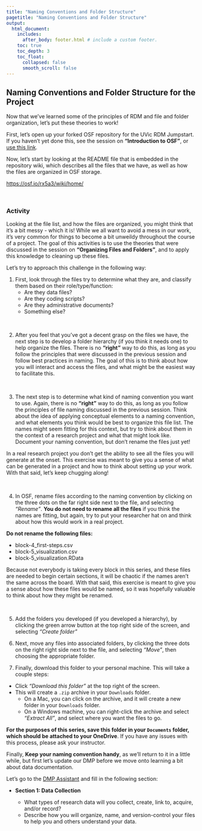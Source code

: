 ```yaml
---
title: "Naming Conventions and Folder Structure"
pagetitle: "Naming Conventions and Folder Structure"
output:
  html_document:
    includes:
      after_body: footer.html # include a custom footer.
    toc: true
    toc_depth: 3
    toc_float:
      collapsed: false
      smooth_scroll: false
---
```


## Naming Conventions and Folder Structure for the Project

Now that we've learned some of the principles of RDM and file and folder organization, let's put these theories to work!

First, let's open up your forked OSF repository for the UVic RDM Jumpstart.  If you haven't yet done this, see the session on **"Introduction to OSF"**, or [use this link](https://osf.io/rx5a3/).

Now, let's start by looking at the README file that is embedded in the repository wiki, which describes all the files that we have, as well as how the files are organized in OSF storage.

[https://osf.io/rx5a3/wiki/home/](https://osf.io/rx5a3/wiki/home/)

<br>

### Activity

Looking at the file list, and how the files are organized, you might think that it's a bit messy - which it is!  While we all want to avoid a mess in our work, it's very common for things to become a bit unweildy throughout the course of a project.  The goal of this activities is to use the theories that were discussed in the session on **"Organizing Files and Folders"**, and to apply this knowledge to cleaning up these files.

Let's try to approach this challenge in the following way:

1) First, look through the files try to determine what they are, and classify them based on their role/type/function:
    * Are they data files?
    * Are they coding scripts?
    * Are they administrative documents?
    * Something else?

<br>  
    
2) After you feel that you've got a decent grasp on the files we have, the next step is to develop a folder hierarchy (if you think it needs one) to help organize the files.  There is no **"right"** way to do this, as long as you follow the principles that were discussed in the previous session and follow best practices in naming.  The goal of this is to think about how you will interact and access the files, and what might be the easiest way to facilitate this.

<br>

3) The next step is to determine what kind of naming convention you want to use.  Again, there is no **"right"** way to do this, as long as you follow the principles of file naming discussed in the previous session.  Think about the idea of applying conceptual elements to a naming convention, and what elements you think would be best to organize this file list.  The names might seem fitting for this context, but try to think about them in the context of a research project and what that might look like. Document your naming convention, but don't rename the files just yet!

In a real research project you don't get the ability to see all the files you will generate at the onset.  This exercise was meant to give you a sense of what can be generated in a project and how to think about setting up your work.  With that said, let's keep chugging along!

<br>

4) In OSF, rename files according to the naming convention by clicking on the three dots on the far right side next to the file, and selecting *"Rename"*.  **You do not need to rename all the files** if you think the names are fitting, but again, try to put your researcher hat on and think about how this would work in a real project.

**Do not rename the following files:**

  * block-4_first-steps.csv
  * block-5_visualization.csv
  * block-5_visualization.RData
  
Because not everybody is taking every block in this series, and these files are needed to begin certain sections, it will be chaotic if the names aren't the same across the board.  With that said, this exercise is meant to give you a sense about how these files would be named, so it was hopefully valuable to think about how they might be renamed.

<br>

5) Add the folders you developed (if you developed a hierarchy), by clicking the green arrow button at the top right side of the screen, and selecting *"Create folder"*

6) Next, move any files into associated folders, by clicking the three dots on the right right side next to the file, and selecting *"Move"*, then choosing the appropriate folder.

7) Finally, download this folder to your personal machine.  This will take a couple steps:

  * Click *"Download this folder"* at the top right of the screen.  
  * This will create a `.zip` archive in your `Downloads` folder.  
    * On a Mac, you can click on the archive, and it will create a new folder in your `Downloads` folder.
    * On a Windows machine, you can right-click the archive and select *"Extract All"*, and select where you want the files to go.
    
**For the purposes of this series, save this folder in your `Documents` folder, which should be attached to your OneDrive**.  If you have any issues with this process, please ask your instructor.

Finally, **Keep your naming convention handy**, as we'll return to it in a little while, but first let's update our DMP before we move onto learning a bit about data documentation.

:::question

Let's go to the <a href="https://dmp-pgd.ca/">DMP Assistant</a> and fill in the following section:

* **Section 1: Data Collection**
  
  * What types of research data will you collect, create, link to, acquire, and/or record?
  * Describe how you will organize, name, and version-control your files to help you and others understand your data.
  
:::






